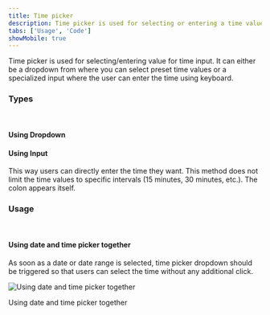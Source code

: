 ```yaml
---
title: Time picker
description: Time picker is used for selecting or entering a time value.
tabs: ['Usage', 'Code']
showMobile: true
---
```


Time picker is used for selecting/entering value for time input. It can either be a dropdown from where you can select preset time values or a specialized input where the user can enter the time using keyboard.

### Types

<br/>

#### Using Dropdown

<Preview name='patterns-datepicker-date-and-time-picker--date-and-time-picker'/>

#### Using Input

This way users can directly enter the time they want. This method does not limit the time values to specific intervals (15 minutes, 30 minutes, etc.). The colon appears itself.

<Preview name='components-timepicker-all--all'/>

### Usage

<br/>

#### Using date and time picker together

As soon as a date or date range is selected, time picker dropdown should be triggered so that users can select the time without any additional click.

![Using date and time picker together](./images/timepicker-1.png)
<Caption>Using date and time picker together</Caption>
<br/>
<br/>
